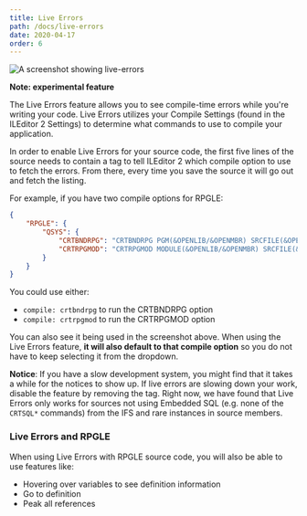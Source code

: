 ```yaml
---
title: Live Errors
path: /docs/live-errors
date: 2020-04-17
order: 6
---
```


![A screenshot showing live-errors](./live-errors.png)

**Note: experimental feature**

The Live Errors feature allows you to see compile-time errors while you're writing your code. Live Errors utilizes your Compile Settings (found in the ILEditor 2 Settings) to determine what commands to use to compile your application.

In order to enable Live Errors for your source code, the first five lines of the source needs to contain a tag to tell ILEditor 2 which compile option to use to fetch the errors. From there, every time you save the source it will go out and fetch the listing.

For example, if you have two compile options for RPGLE:

```json
{
    "RPGLE": {
        "QSYS": {
            "CRTBNDRPG": "CRTBNDRPG PGM(&OPENLIB/&OPENMBR) SRCFILE(&OPENLIB/&OPENSPF) OPTION(*EVENTF) DBGVIEW(*SOURCE)",
            "CRTRPGMOD": "CRTRPGMOD MODULE(&OPENLIB/&OPENMBR) SRCFILE(&OPENLIB/&OPENSPF) OPTION(*EVENTF) DBGVIEW(*SOURCE)"
        }
    }
}
```

You could use either:

* `compile: crtbndrpg` to run the CRTBNDRPG option
* `compile: crtrpgmod` to run the CRTRPGMOD option

You can also see it being used in the screenshot above. When using the Live Errors feature, **it will also default to that compile option** so you do not have to keep selecting it from the dropdown.

**Notice**: If you have a slow development system, you might find that it takes a while for the notices to show up. If live errors are slowing down your work, disable the feature by removing the tag. Right now, we have found that Live Errors only works for sources not using Embedded SQL (e.g. none of the `CRTSQL*` commands) from the IFS and rare instances in source members.

### Live Errors and RPGLE

When using Live Errors with RPGLE source code, you will also be able to use features like:

* Hovering over variables to see definition information
* Go to definition
* Peak all references

